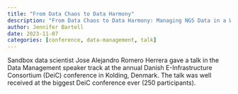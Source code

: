 ```yaml
---
title: "From Data Chaos to Data Harmony"
description: "From Data Chaos to Data Harmony: Managing NGS Data in a Wetlab - at the annual DeiC conference"
author: Jennifer Bartell
date: 2023-11-07
categories: [conference, data-management, talk]
---
```


Sandbox data scientist Jose Alejandro Romero Herrera gave a talk in the Data Management speaker track at the annual Danish E-Infrastructure Consortium (DeiC) conference in Kolding, Denmark. The talk was well received at the biggest DeiC conference ever (250 participants).